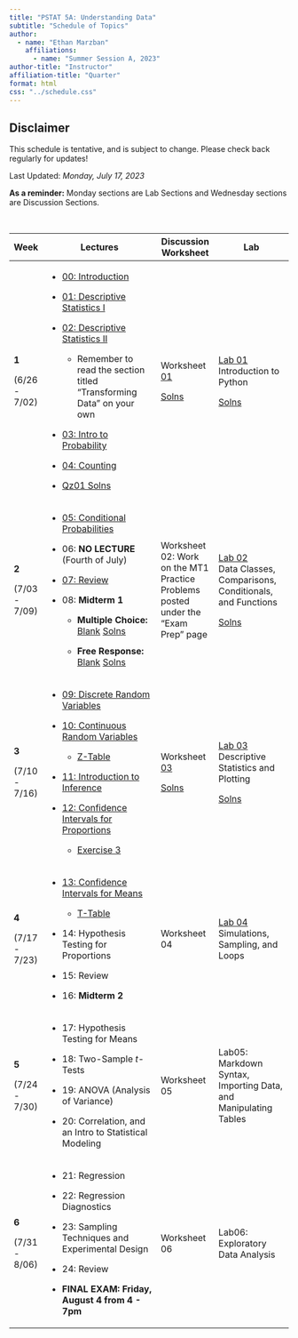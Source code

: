 ```yaml
---
title: "PSTAT 5A: Understanding Data"
subtitle: "Schedule of Topics"
author:
  - name: "Ethan Marzban"
    affiliations:
      - name: "Summer Session A, 2023"
author-title: "Instructor"
affiliation-title: "Quarter"
format: html
css: "../schedule.css"
---
```


::: callout-caution
## Disclaimer

This schedule is tentative, and is subject to change. Please check back regularly for updates!
:::

Last Updated: *Monday, July 17, 2023*\

**As a reminder:** Monday sections are Lab Sections and Wednesday sections are Discussion Sections.

\

+---------------+--------------------------------------------------------------------------------------------------------------------------------------------------------------------------------------------------------------------------------------------+-----------------------------------------------------------------------------------------------------------------+------------------------------------------------------------------------------------------------------------------------------------------------------------+
| Week          | Lectures                                                                                                                                                                                                                                   | Discussion Worksheet                                                                                            | Lab                                                                                                                                                        |
+===============+============================================================================================================================================================================================================================================+=================================================================================================================+============================================================================================================================================================+
| **1**         | -   <a href = "Lectures/Lecture00/Lec00.qmd" class = "button label-outline" target = "_blank">00: Introduction</a>                                                                                                                         | Worksheet <a href = "../Files/Wkshts/Wksht01_Blank.pdf" class = "button label-outline" target = "_blank">01</a> | <a href = "Labs/Lab01/lab01.qmd" class = "button label-outline" target = "_blank">Lab 01</a> <br /> Introduction to Python                                 |
|               |                                                                                                                                                                                                                                            |                                                                                                                 |                                                                                                                                                            |
| (6/26 - 7/02) | -   <a href = "Lectures/Lecture01/Lec01.qmd" class = "button label-outline" target = "_blank">01: Descriptive Statistics I</a>                                                                                                             | <a href = "../Files/Wkshts/Wksht01_Solns.pdf" class = "button label-outline" target = "_blank">Solns</a>        | <a href = "../Files/Labs/Lab01_Solns.pdf" class = "button label-outline" target = "_blank">Solns</a>                                                       |
|               |                                                                                                                                                                                                                                            |                                                                                                                 |                                                                                                                                                            |
|               | -   <a href = "Lectures/Lecture02/Lec02.qmd" class = "button label-outline" target = "_blank">02: Descriptive Statistics II</a>                                                                                                            |                                                                                                                 |                                                                                                                                                            |
|               |                                                                                                                                                                                                                                            |                                                                                                                 |                                                                                                                                                            |
|               |     -   Remember to read the section titled "Transforming Data" on your own                                                                                                                                                                |                                                                                                                 |                                                                                                                                                            |
|               |                                                                                                                                                                                                                                            |                                                                                                                 |                                                                                                                                                            |
|               | -   <a href = "Lectures/Lecture03/Lec03.qmd" class = "button label-outline" target = "_blank">03: Intro to Probability</a>                                                                                                                 |                                                                                                                 |                                                                                                                                                            |
|               |                                                                                                                                                                                                                                            |                                                                                                                 |                                                                                                                                                            |
|               | -   <a href = "Lectures/Lecture04/Lec04.qmd" class = "button label-outline" target = "_blank">04: Counting</a>                                                                                                                             |                                                                                                                 |                                                                                                                                                            |
|               |                                                                                                                                                                                                                                            |                                                                                                                 |                                                                                                                                                            |
|               | -   <a href = "../Files/QzSolns/Qz01_solns.pdf" class = "button label-outline" target = "_blank">Qz01 Solns</a>                                                                                                                            |                                                                                                                 |                                                                                                                                                            |
+---------------+--------------------------------------------------------------------------------------------------------------------------------------------------------------------------------------------------------------------------------------------+-----------------------------------------------------------------------------------------------------------------+------------------------------------------------------------------------------------------------------------------------------------------------------------+
| **2**         | -   <a href = "Lectures/Lecture05/Lec05.qmd" class = "button label-outline" target = "_blank">05: Conditional Probabilities</a>                                                                                                            | Worksheet 02: Work on the MT1 Practice Problems posted under the "Exam Prep" page                               | <a href = "Labs/Lab02/lab02.qmd" class = "button label-outline" target = "_blank">Lab 02</a> <br /> Data Classes, Comparisons, Conditionals, and Functions |
|               |                                                                                                                                                                                                                                            |                                                                                                                 |                                                                                                                                                            |
| (7/03 - 7/09) | -   06: **NO LECTURE** (Fourth of July)                                                                                                                                                                                                    |                                                                                                                 | <a href = "../Files/Labs/Lab02_Solns.pdf" class = "button label-outline" target = "_blank">Solns</a>                                                       |
|               |                                                                                                                                                                                                                                            |                                                                                                                 |                                                                                                                                                            |
|               | -   <a href = "Lectures/MT1Rev/mt1_rev_slides.qmd" class = "button label-outline" target = "_blank">07: Review</a>                                                                                                                         |                                                                                                                 |                                                                                                                                                            |
|               |                                                                                                                                                                                                                                            |                                                                                                                 |                                                                                                                                                            |
|               | -   08: **Midterm 1**                                                                                                                                                                                                                      |                                                                                                                 |                                                                                                                                                            |
|               |                                                                                                                                                                                                                                            |                                                                                                                 |                                                                                                                                                            |
|               |     -   **Multiple Choice:** <a href = "../Files/Exams/MT1/MC_Blank.pdf" class = "button label-outline" target = "_blank">Blank</a> <a href = "../Files/Exams/MT1/MC_Solns.pdf" class = "button label-outline" target = "_blank">Solns</a> |                                                                                                                 |                                                                                                                                                            |
|               |                                                                                                                                                                                                                                            |                                                                                                                 |                                                                                                                                                            |
|               |     -   **Free Response:** <a href = "../Files/Exams/MT1/FR_Blank.pdf" class = "button label-outline" target = "_blank">Blank</a> <a href = "../Files/Exams/MT1/FR_Solns.pdf" class = "button label-outline" target = "_blank">Solns</a>   |                                                                                                                 |                                                                                                                                                            |
+---------------+--------------------------------------------------------------------------------------------------------------------------------------------------------------------------------------------------------------------------------------------+-----------------------------------------------------------------------------------------------------------------+------------------------------------------------------------------------------------------------------------------------------------------------------------+
| **3**         | -   <a href = "Lectures/Lecture09/Lec09.qmd" class = "button label-outline" target = "_blank">09: Discrete Random Variables</a>                                                                                                            | Worksheet <a href = "../Files/Wkshts/Wksht03_Blank.pdf" class = "button label-outline" target = "_blank">03</a> | <a href = "Labs/Lab03/lab03.qmd" class = "button label-outline" target = "_blank">Lab 03</a> <br /> Descriptive Statistics and Plotting                    |
|               |                                                                                                                                                                                                                                            |                                                                                                                 |                                                                                                                                                            |
| (7/10 - 7/16) | -   <a href = "Lectures/Lecture10/Lec10.qmd" class = "button label-outline" target = "_blank">10: Continuous Random Variables</a>                                                                                                          | <a href = "../Files/Wkshts/Wksht03_Solns.pdf" class = "button label-outline" target = "_blank">Solns</a>        | <a href = "../Files/Labs/Lab03_Solns.pdf" class = "button label-outline" target = "_blank">Solns</a>                                                       |
|               |                                                                                                                                                                                                                                            |                                                                                                                 |                                                                                                                                                            |
|               |     -   <a href = "../Files/Tables/Z_Table.pdf" class = "button label-outline" target = "_blank">Z-Table</a>                                                                                                                               |                                                                                                                 |                                                                                                                                                            |
|               |                                                                                                                                                                                                                                            |                                                                                                                 |                                                                                                                                                            |
|               | -   <a href = "Lectures/Lecture11/Lec11.qmd" class = "button label-outline" target = "_blank">11: Introduction to Inference</a>                                                                                                            |                                                                                                                 |                                                                                                                                                            |
|               |                                                                                                                                                                                                                                            |                                                                                                                 |                                                                                                                                                            |
|               | -   <a href = "Lectures/Lecture12/Lec12.qmd" class = "button label-outline" target = "_blank">12: Confidence Intervals for Proportions</a>                                                                                                 |                                                                                                                 |                                                                                                                                                            |
|               |                                                                                                                                                                                                                                            |                                                                                                                 |                                                                                                                                                            |
|               |     -   <a href = "../Files/Lec_Ex/Lec12_Ex3.pdf" class = "button label-outline" target = "_blank">Exercise 3</a>                                                                                                                          |                                                                                                                 |                                                                                                                                                            |
+---------------+--------------------------------------------------------------------------------------------------------------------------------------------------------------------------------------------------------------------------------------------+-----------------------------------------------------------------------------------------------------------------+------------------------------------------------------------------------------------------------------------------------------------------------------------+
| **4**         | -   <a href = "Lectures/Lecture13/Lec13.qmd" class = "button label-outline" target = "_blank">13: Confidence Intervals for Means</a>                                                                                                       | Worksheet 04                                                                                                    | <a href = "Labs/Lab04/lab04.qmd" class = "button label-outline" target = "_blank">Lab 04</a> <br /> Simulations, Sampling, and Loops                       |
|               |                                                                                                                                                                                                                                            |                                                                                                                 |                                                                                                                                                            |
| (7/17 - 7/23) |     -   <a href = "../Files/Tables/T_Table.pdf" class = "button label-outline" target = "_blank">T-Table</a>                                                                                                                               |                                                                                                                 |                                                                                                                                                            |
|               |                                                                                                                                                                                                                                            |                                                                                                                 |                                                                                                                                                            |
|               | -   14: Hypothesis Testing for Proportions                                                                                                                                                                                                 |                                                                                                                 |                                                                                                                                                            |
|               |                                                                                                                                                                                                                                            |                                                                                                                 |                                                                                                                                                            |
|               | -   15: Review                                                                                                                                                                                                                             |                                                                                                                 |                                                                                                                                                            |
|               |                                                                                                                                                                                                                                            |                                                                                                                 |                                                                                                                                                            |
|               | -   16: **Midterm 2**                                                                                                                                                                                                                      |                                                                                                                 |                                                                                                                                                            |
+---------------+--------------------------------------------------------------------------------------------------------------------------------------------------------------------------------------------------------------------------------------------+-----------------------------------------------------------------------------------------------------------------+------------------------------------------------------------------------------------------------------------------------------------------------------------+
| **5**         | -   17: Hypothesis Testing for Means                                                                                                                                                                                                       | Worksheet 05                                                                                                    | Lab05: Markdown Syntax, Importing Data, and Manipulating Tables                                                                                            |
|               |                                                                                                                                                                                                                                            |                                                                                                                 |                                                                                                                                                            |
| (7/24 - 7/30) | -   18: Two-Sample *t*-Tests                                                                                                                                                                                                               |                                                                                                                 |                                                                                                                                                            |
|               |                                                                                                                                                                                                                                            |                                                                                                                 |                                                                                                                                                            |
|               | -   19: ANOVA (Analysis of Variance)                                                                                                                                                                                                       |                                                                                                                 |                                                                                                                                                            |
|               |                                                                                                                                                                                                                                            |                                                                                                                 |                                                                                                                                                            |
|               | -   20: Correlation, and an Intro to Statistical Modeling                                                                                                                                                                                  |                                                                                                                 |                                                                                                                                                            |
+---------------+--------------------------------------------------------------------------------------------------------------------------------------------------------------------------------------------------------------------------------------------+-----------------------------------------------------------------------------------------------------------------+------------------------------------------------------------------------------------------------------------------------------------------------------------+
| **6**         | -   21: Regression                                                                                                                                                                                                                         | Worksheet 06                                                                                                    | Lab06: Exploratory Data Analysis                                                                                                                           |
|               |                                                                                                                                                                                                                                            |                                                                                                                 |                                                                                                                                                            |
| (7/31 - 8/06) | -   22: Regression Diagnostics                                                                                                                                                                                                             |                                                                                                                 |                                                                                                                                                            |
|               |                                                                                                                                                                                                                                            |                                                                                                                 |                                                                                                                                                            |
|               | -   23: Sampling Techniques and Experimental Design                                                                                                                                                                                        |                                                                                                                 |                                                                                                                                                            |
|               |                                                                                                                                                                                                                                            |                                                                                                                 |                                                                                                                                                            |
|               | -   24: Review                                                                                                                                                                                                                             |                                                                                                                 |                                                                                                                                                            |
|               |                                                                                                                                                                                                                                            |                                                                                                                 |                                                                                                                                                            |
|               | -   **FINAL EXAM: Friday, August 4 from 4 - 7pm**                                                                                                                                                                                          |                                                                                                                 |                                                                                                                                                            |
+---------------+--------------------------------------------------------------------------------------------------------------------------------------------------------------------------------------------------------------------------------------------+-----------------------------------------------------------------------------------------------------------------+------------------------------------------------------------------------------------------------------------------------------------------------------------+
